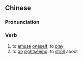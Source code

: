 {{also|游玩}}
==Chinese==
{{zh-forms|s=游玩}}

===Pronunciation===
{{zh-pron
|m=yóuwán
|c=jau4 wun6
|mn=qz,tp,xm:iû-oán/tw:iû-goán
|cat=n
}}

===Verb===
{{zh-verb}}

# to [[amuse]] [[oneself]]; to [[play]]
# to [[go]] [[sightseeing]]; to [[stroll]] about